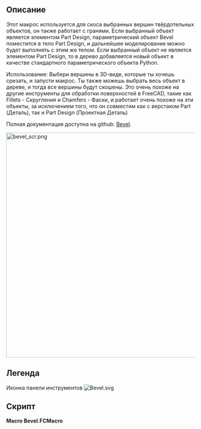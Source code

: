 <languages/>

{{Macro/ru
|Name=Макрос Bevel (Скос)
|Icon=Bevel.svg
|Description=Параметрическая Фаска выбранных вершин твёрдотельных объектов, совместимая с верстаком Part Design (Проектная Деталь)
|Author=TheMarkster
|Version=0.2022.04.06b
|Date=2022-04-06
|FCVersion=Версия Python 3
|Download=[https://wiki.freecad.org/File:bevel.svg ToolBar Icon]
|SeeAlso=
|Links=[https://github.com/mwganson/Bevel Полная документация на Github]
}}

<span id="Description"></span>
== Описание ==

Этот макрос используется для скоса выбранных вершин твёрдотельных объектов, он также работает с гранями. Если выбранный объект является элементом Part Design, параметрический объект Bevel поместится в тело Part Design, и дальнейшее моделирование можно будет выполнять с этим же телом. Если выбранный объект не является элементом Part Design, то в дерево добавляется новый объект в качестве стандартного параметрического объекта Python.

Использование: Выбери вершины в 3D-виде, которые ты хочешь срезать, и запусти макрос. Ты также можешь выбрать весь объект в дереве, и тогда все вершины будут скошены. Это очень похоже на другие инструменты для обработки поверхностей в FreeCAD, такие как Fillets  - Скругления и Chamfers - Фаски, и работает очень похоже на эти объекты, за исключением того, что он совместим как с верстаком Part (Деталь), так и Part Design (Проектная Деталь)

Полная документация доступна на github: [https://github.com/mwganson/Bevel Bevel].

[[File:bevel_scr.png|600px]]
{{Caption|Снимок экрана Макроса Скос}}

<span id="Legend"></span>
== Легенда ==

{{Codeextralink|https://gist.github.com/mwganson/25ee4dc925c8bcf1182bd9979025ed2d/raw/db5e9ecdba031bc743a9bd1e3a39e257ee523abc/Bevel.FCMacro|Bevel.FCMacro}}

Иконка панели инструментов
[[Image:Bevel.svg]]

<span id="Script"></span>
==Скрипт==

'''Macro Bevel.FCMacro'''

{{CodeDownload|https://gist.github.com/mwganson/25ee4dc925c8bcf1182bd9979025ed2d|Bevel.FCMacro}}
